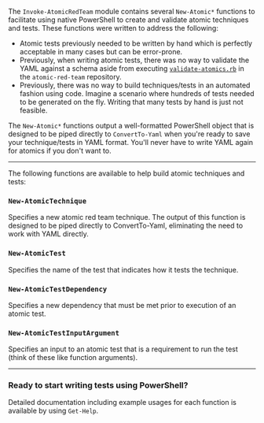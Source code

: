 The `Invoke-AtomicRedTeam` module contains several `New-Atomic*` functions to facilitate using native PowerShell to create and validate atomic techniques and tests. These functions were written to address the following:

* Atomic tests previously needed to be written by hand which is perfectly acceptable in many cases but can be error-prone.
* Previously, when writing atomic tests, there was no way to validate the YAML against a schema aside from executing [`validate-atomics.rb`](https://github.com/redcanaryco/atomic-red-team/blob/master/bin/validate-atomics.rb) in the `atomic-red-team` repository.
* Previously, there was no way to build techniques/tests in an automated fashion using code. Imagine a scenario where hundreds of tests needed to be generated on the fly. Writing that many tests by hand is just not feasible.

The `New-Atomic*` functions output a well-formatted PowerShell object that is designed to be piped directly to `ConvertTo-Yaml` when you're ready to save your technique/tests in YAML format. You'll never have to write YAML again for atomics if you don't want to.

***

The following functions are available to help build atomic techniques and tests:

### `New-AtomicTechnique`

Specifies a new atomic red team technique. The output of this function is designed to be piped directly to ConvertTo-Yaml, eliminating the need to work with YAML directly.

### `New-AtomicTest`

Specifies the name of the test that indicates how it tests the technique.

### `New-AtomicTestDependency`

Specifies a new dependency that must be met prior to execution of an atomic test.

### `New-AtomicTestInputArgument`

Specifies an input to an atomic test that is a requirement to run the test (think of these like function arguments).

***

### Ready to start writing tests using PowerShell?
Detailed documentation including example usages for each function is available by using `Get-Help`.